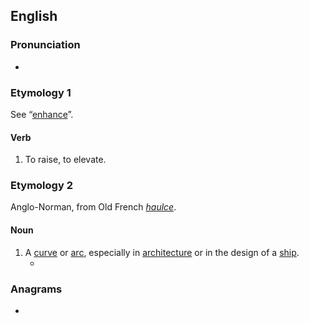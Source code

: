 {{also|Hance}}
==English==

===Pronunciation===
* {{IPA|/hɑːns/|lang=en}}

===Etymology 1===
See “[[enhance]]”.

====Verb====
{{en-verb|hanc}}

# {{lb|en|transitive|obsolete}} To raise, to elevate.
#: {{rfquotek|Lydgate}}

===Etymology 2===
Anglo-Norman, from Old French ''[[haulce]]''.

====Noun====
{{en-noun}}

# A [[curve]] or [[arc]], especially in [[architecture]] or in the design of a [[ship]].
#* {{quote-text|year=1974|author=Guy Davenport|title=Tatlin!|passage=He wears a minimal white cotton brief, and is pleased by the '''hance''' of its pouch, a catenary dip as he faces the mirror, the profile navicular and ostent.}}

===Anagrams===
* {{anagrams|en|Chena}}